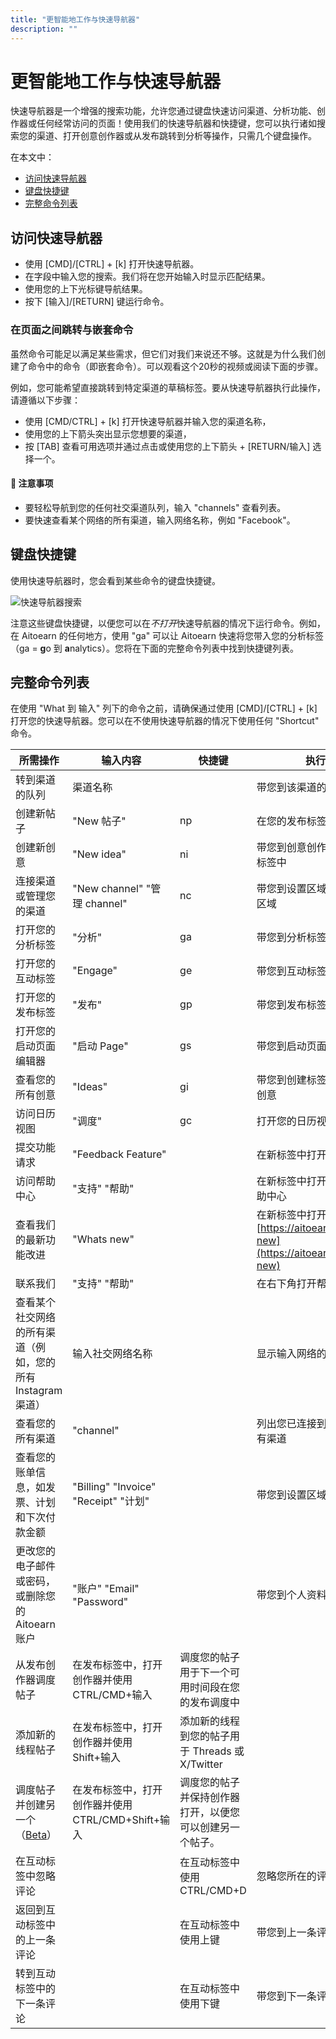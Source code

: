 ```yaml
---
title: "更智能地工作与快速导航器"
description: ""
---
```


# 更智能地工作与快速导航器

快速导航器是一个增强的搜索功能，允许您通过键盘快速访问渠道、分析功能、创作器或任何经常访问的页面！使用我们的快速导航器和快捷键，您可以执行诸如搜索您的渠道、打开创意创作器或从发布跳转到分析等操作，只需几个键盘操作。

在本文中：
- [访问快速导航器](#h_01H966C2P4MQG246GS89ZYK2ZC)
- [键盘快捷键](#h_01H5ADF4W2Q4AA55TR737CHN0K)
- [完整命令列表](#h_01H5ADFH8XTTJQP5QSXTJJVRA9)

## 访问快速导航器

- 使用 [CMD]/[CTRL] + [k] 打开快速导航器。
- 在字段中输入您的搜索。我们将在您开始输入时显示匹配结果。
- 使用您的上下光标键导航结果。
- 按下 [输入]/[RETURN] 键运行命令。

### 在页面之间跳转与嵌套命令

虽然命令可能足以满足某些需求，但它们对我们来说还不够。这就是为什么我们创建了命令中的命令（即嵌套命令）。可以观看这个20秒的视频或阅读下面的步骤。

例如，您可能希望直接跳转到特定渠道的草稿标签。要从快速导航器执行此操作，请遵循以下步骤：
- 使用 [CMD/CTRL] + [k] 打开快速导航器并输入您的渠道名称，
- 使用您的上下箭头突出显示您想要的渠道，
- 按 [TAB] 查看可用选项并通过点击或使用您的上下箭头 + [RETURN/输入] 选择一个。

#### 📝 注意事项

- 要轻松导航到您的任何社交渠道队列，输入 "channels" 查看列表。
- 要快速查看某个网络的所有渠道，输入网络名称，例如 "Facebook"。

## 键盘快捷键

使用快速导航器时，您会看到某些命令的键盘快捷键。

![快速导航器搜索](//d33v4339jhl8k0.cloudfront.net/docs/assets/64cb6cf86d4a3e191f237e66/图片s/66b6742048915f570c6a9338/文件-zFRjm8UnrT.jpg)

注意这些键盘快捷键，以便您可以在*不打开*快速导航器的情况下运行命令。例如，在 Aitoearn 的任何地方，使用 "ga" 可以让 Aitoearn 快速将您带入您的分析标签（ga = **g**o 到 **a**nalytics）。您将在下面的完整命令列表中找到快捷键列表。

## 完整命令列表

在使用 "What 到 输入" 列下的命令之前，请确保通过使用 [CMD]/[CTRL] + [k] 打开您的快速导航器。您可以在不使用快速导航器的情况下使用任何 "Shortcut" 命令。

| 所需操作 | 输入内容 | 快捷键 | 执行动作 |
| -------- | -------- | ------ | -------- |
| 转到渠道的队列 | 渠道名称 | | 带您到该渠道的队列 |
| 创建新帖子 | "New 帖子" | np | 在您的发布标签中打开创作器 |
| 创建新创意 | "New idea" | ni | 带您到创意创作器在您的创建标签中 |
| 连接渠道或管理您的渠道 | "New channel" "管理 channel" | nc | 带您到设置区域中的渠道连接区域 |
| 打开您的分析标签 | "分析" | ga | 带您到分析标签 |
| 打开您的互动标签 | "Engage" | ge | 带您到互动标签 |
| 打开您的发布标签 | "发布" | gp | 带您到发布标签 |
| 打开您的启动页面编辑器 | "启动 Page" | gs | 带您到启动页面编辑器 |
| 查看您的所有创意 | "Ideas" | gi | 带您到创建标签查看您的所有创意 |
| 访问日历视图 | "调度" | gc | 打开您的日历视图 |
| 提交功能请求 | "Feedback Feature" | | 在新标签中打开 [Aitoearn | Feature Request Form](https://aitoearn.com/feature-request) |
| 访问帮助中心 | "支持" "帮助" | | 在新标签中打开 Aitoearn 的帮助中心 |
| 查看我们的最新功能改进 | "Whats new" | | 在新标签中打开 [https://aitoearn.com/whats-new](https://aitoearn.com/whats-new) |
| 联系我们 | "支持" "帮助" | | 在右下角打开帮助小部件 |
| 查看某个社交网络的所有渠道（例如，您的所有 Instagram 渠道） | 输入社交网络名称 | | 显示输入网络的所有渠道 |
| 查看您的所有渠道 | "channel" | | 列出您已连接到 Aitoearn 的所有渠道 |
| 查看您的账单信息，如发票、计划和下次付款金额 | "Billing" "Invoice" "Receipt" "计划" | | 带您到设置区域中的账单页面 |
| 更改您的电子邮件或密码，或删除您的 Aitoearn 账户 | "账户" "Email" "Password" | | 带您到个人资料设置页面 |
| 从发布创作器调度帖子 | 在发布标签中，打开创作器并使用 CTRL/CMD+输入 | 调度您的帖子用于下一个可用时间段在您的发布调度中 |
| 添加新的线程帖子 | 在发布标签中，打开创作器并使用 Shift+输入 | 添加新的线程到您的帖子用于 Threads 或 X/Twitter |
| 调度帖子并创建另一个（[Beta](https://支持.aitoearn.com//支持.aitoearn.com/article/642-scheduling-帖子#New-scheduling-options-在-Beta-tin_w)） | 在发布标签中，打开创作器并使用 CTRL/CMD+Shift+输入 | 调度您的帖子并保持创作器打开，以便您可以创建另一个帖子。 |
| 在互动标签中忽略评论 | | 在互动标签中使用 CTRL/CMD+D | 忽略您所在的评论 |
| 返回到互动标签中的上一条评论 | | 在互动标签中使用上键 | 带您到上一条评论 |
| 转到互动标签中的下一条评论 | | 在互动标签中使用下键 | 带您到下一条评论 |
